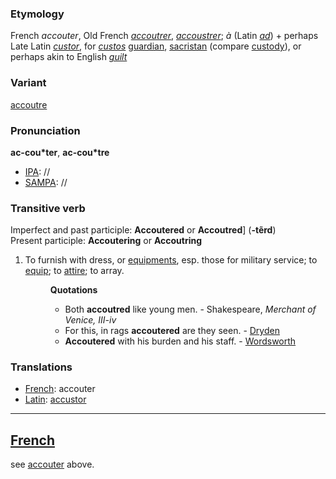 ===Etymology===
French ''accouter'', Old French ''[[accoutrer]]'', ''[[accoustrer]]''; ''à'' (Latin ''[[ad]]'') + perhaps Late Latin ''[[custor]]'', for ''[[custos]]'' [[guardian]], [[sacristan]] (compare [[custody]]), or perhaps akin to English ''[[guilt]]''
===Variant===
[[accoutre]]
===Pronunciation===
'''ac-cou*ter''', '''ac-cou*tre'''
*[[IPA]]: //
*[[SAMPA]]: //
===Transitive verb===
Imperfect and past participle: '''Accoutered''' or '''Accoutred'''] ('''-t&#7869;rd''')<br> Present participle: '''Accoutering''' or '''Accoutring'''
#To furnish with dress, or [[equipments]], esp. those for military service; to [[equip]]; to [[attire]]; to array.
#:'''Quotations'''
#:*Both '''accoutred''' like young men. - Shakespeare, ''Merchant of Venice, III-iv''
#:*For this, in rags '''accoutered''' are they seen. - [[Dryden]]
#:*'''Accoutered''' with his burden and his staff. - [[Wordsworth]]
===Translations===
*[[French]]: accouter
*[[Latin]]: [[accustor]]
----
==[[French]]==

see [[accouter]] above.